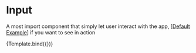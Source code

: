

<Meta title="Components/Input" />

# Input

A most import component that simply let user interact with the app, [[Default Example](/docs/components-input-example--success)] if you want to see in action



<Story name="Introduction" args={{}}>
    {Template.bind({})}
</Story>